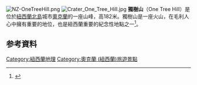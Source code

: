 {{Infobox mountain
| name = {{PAGENAME}}<br/>Maungakiekie
| other_name = ''One Tree Hill''
| photo = One Tree Hill, Auckland, March 2015.jpg
| photo_caption = Maungakiekie / One Tree Hill after the removal of the "one tree".
| elevation_m = 182
| elevation_ref = 
| prominence = 
| listing = 
| location = [[紐西蘭|紐西蘭]][[北島_(紐西蘭)|北島]]
| range = 
| coordinates = {{coord|36|54|0|S|174|46|59|E|type:mountain_region:NZ|display=inline,title}}
| topo = 
| type = 
| age = 
| last_eruption = 
| first_ascent = 
| easiest_route = 
}}
[[File:NZ-OneTreeHill.png|thumb]]<!-- this image is forced to the infobox width -->
[[File:Crater_One_Tree_Hill.jpg|thumb]]
'''獨樹山'''（One Tree Hill）是位於[[紐西蘭|紐西蘭]][[北島|北島]]城市[[奧克蘭_(紐西蘭)|奧克蘭]]的一座山峰，高182米。獨樹山是一座火山，在毛利人心中擁有重要的地位，也是紐西蘭重要的紀念性地點之一<ref name=Hayward_essential_2011>{{cite book |last1=Hayward |first1=Bruce W. |last2=Murdoch |first2=Graeme |last3=Maitland |first3=Gordon |title=Volcanoes of Auckland: The Essential Guide |year=2011 |publisher=Auckland University Press |isbn=978-1-86940-479-6 }}</ref>。

==参考資料==
{{Reflist}}

[[Category:紐西蘭地理|Category:紐西蘭地理]]
[[Category:奧克蘭_(紐西蘭)旅遊景點|Category:奧克蘭 (紐西蘭)旅遊景點]]